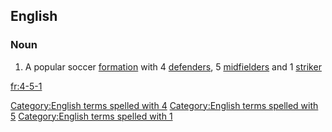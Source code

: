 ==English==

===Noun===
{{en-noun|-}}

# {{lb|en|football}} A popular soccer [[formation]] with 4 [[defender]]s, 5 [[midfielder]]s and 1 [[striker]]

[[Category:English terms spelled with 4]]
[[Category:English terms spelled with 5]]
[[Category:English terms spelled with 1]]
[[fr:4-5-1]]